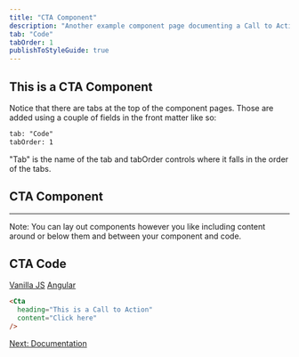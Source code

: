 ```yaml
---
title: "CTA Component"
description: "Another example component page documenting a Call to Action"
tab: "Code"
tabOrder: 1
publishToStyleGuide: true
---
```


## This is a CTA Component

Notice that there are tabs at the top of the component pages. Those are added using a couple of fields in the front matter like so:

```html
tab: "Code"
tabOrder: 1
```

"Tab" is the name of the tab and tabOrder controls where it falls in the order of the tabs.

## CTA Component

<StorybookComponent id="cta--example" height="240px" />

---
Note: You can lay out components however you like including content around or below them and between your component and code.

## CTA Code

<TabLinks defaultTab="React">
  <a href="http://example.com/vanillajs">Vanilla JS</a>
  <a href="http://example.com/angular">Angular</a>
</TabLinks>

```html
<Cta
  heading="This is a Call to Action"
  content="Click here"
/>
```

[Next: Documentation](/3__resources/documentation/)
